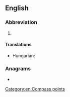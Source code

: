 {{also|ene|Ene|êne|eñe|enë|-ene|-ené}}
==English==

===Abbreviation===
{{rfc-header|Abbreviation}}
{{head|en|abbreviation}}

# {{initialism of|east-northeast|lang=en}}

====Translations====
{{trans-top|east-northeast}}
* Hungarian: {{t+|hu|KÉK}}
{{trans-mid}}
{{trans-bottom}}

===Anagrams===
* {{anagrams|en|a=een|-een|Nee|e'en|een|nee|née}}

[[Category:en:Compass points]]
